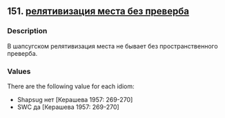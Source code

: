 ## 151. <a href =  'https://agricolamz.github.io/The_Circassian_Isoglosses_Database/151.html'>релятивизация места без преверба</a>
### Description

В шапсугском релятивизация места не бывает без пространственного преверба.

### Values
There are the following value for each idiom:

* Shapsug  нет [Керашева 1957: 269-270] 
* SWC  да [Керашева 1957: 269-270] 

